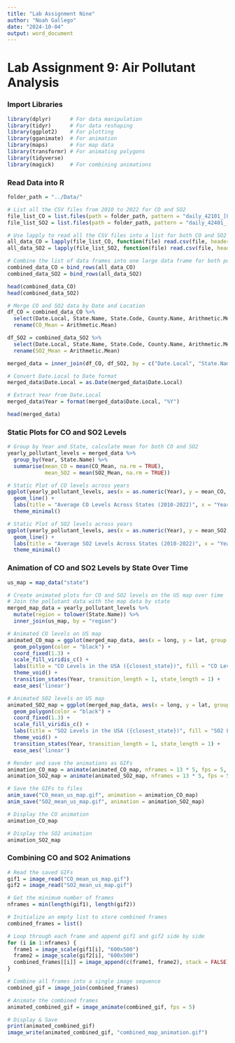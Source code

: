 ```yaml
---
title: "Lab Assignment Nine"
author: "Noah Gallego"
date: "2024-10-04"
output: word_document
---
```


# Lab Assignment 9: Air Pollutant Analysis

### Import Libraries

```r
library(dplyr)      # For data manipulation
library(tidyr)      # For data reshaping
library(ggplot2)    # For plotting
library(gganimate)  # For animation
library(maps)       # For map data
library(transformr) # For animating polygons
library(tidyverse)
library(magick)     # For combining animations
```

### Read Data into R

```r
folder_path = "../Data/"

# List all the CSV files from 2010 to 2022 for CO and SO2
file_list_CO = list.files(path = folder_path, pattern = "daily_42101_[0-9]{4}.csv", full.names = TRUE)
file_list_SO2 = list.files(path = folder_path, pattern = "daily_42401_[0-9]{4}.csv", full.names = TRUE)

# Use lapply to read all the CSV files into a list for both CO and SO2
all_data_CO = lapply(file_list_CO, function(file) read.csv(file, header = TRUE))
all_data_SO2 = lapply(file_list_SO2, function(file) read.csv(file, header = TRUE))

# Combine the list of data frames into one large data frame for both pollutants
combined_data_CO = bind_rows(all_data_CO)
combined_data_SO2 = bind_rows(all_data_SO2)

head(combined_data_CO)
head(combined_data_SO2)
```

```r
# Merge CO and SO2 data by Date and Location
df_CO = combined_data_CO %>% 
  select(Date.Local, State.Name, State.Code, County.Name, Arithmetic.Mean) %>%
  rename(CO_Mean = Arithmetic.Mean)

df_SO2 = combined_data_SO2 %>% 
  select(Date.Local, State.Name, State.Code, County.Name, Arithmetic.Mean) %>%
  rename(SO2_Mean = Arithmetic.Mean)

merged_data = inner_join(df_CO, df_SO2, by = c("Date.Local", "State.Name", "State.Code", "County.Name"))

# Convert Date.Local to Date format
merged_data$Date.Local = as.Date(merged_data$Date.Local)

# Extract Year from Date.Local
merged_data$Year = format(merged_data$Date.Local, "%Y")

head(merged_data)
```

### Static Plots for CO and SO2 Levels

```r
# Group by Year and State, calculate mean for both CO and SO2
yearly_pollutant_levels = merged_data %>%
  group_by(Year, State.Name) %>%
  summarise(mean_CO = mean(CO_Mean, na.rm = TRUE), 
            mean_SO2 = mean(SO2_Mean, na.rm = TRUE))

# Static Plot of CO levels across years
ggplot(yearly_pollutant_levels, aes(x = as.numeric(Year), y = mean_CO, group = State.Name, color = State.Name)) +
  geom_line() +
  labs(title = "Average CO Levels Across States (2010-2022)", x = "Year", y = "CO Levels") +
  theme_minimal()

# Static Plot of SO2 levels across years
ggplot(yearly_pollutant_levels, aes(x = as.numeric(Year), y = mean_SO2, group = State.Name, color = State.Name)) +
  geom_line() +
  labs(title = "Average SO2 Levels Across States (2010-2022)", x = "Year", y = "SO2 Levels") +
  theme_minimal()
```

### Animation of CO and SO2 Levels by State Over Time

```r
us_map = map_data("state")

# Create animated plots for CO and SO2 levels on the US map over time
# Join the pollutant data with the map data by state
merged_map_data = yearly_pollutant_levels %>%
  mutate(region = tolower(State.Name)) %>%
  inner_join(us_map, by = "region")

# Animated CO levels on US map
animated_CO_map = ggplot(merged_map_data, aes(x = long, y = lat, group = group, fill = mean_CO)) +
  geom_polygon(color = "black") +
  coord_fixed(1.3) +
  scale_fill_viridis_c() +
  labs(title = "CO Levels in the USA ({closest_state})", fill = "CO Levels") +
  theme_void() +
  transition_states(Year, transition_length = 1, state_length = 1) +
  ease_aes('linear')

# Animated SO2 levels on US map
animated_SO2_map = ggplot(merged_map_data, aes(x = long, y = lat, group = group, fill = mean_SO2)) +
  geom_polygon(color = "black") +
  coord_fixed(1.3) +
  scale_fill_viridis_c() +
  labs(title = "SO2 Levels in the USA ({closest_state})", fill = "SO2 Levels") +
  theme_void() +
  transition_states(Year, transition_length = 1, state_length = 1) +
  ease_aes('linear')

# Render and save the animations as GIFs
animation_CO_map = animate(animated_CO_map, nframes = 13 * 5, fps = 5, width = 700, height = 500)
animation_SO2_map = animate(animated_SO2_map, nframes = 13 * 5, fps = 5, width = 700, height = 500)

# Save the GIFs to files
anim_save("CO_mean_us_map.gif", animation = animation_CO_map)
anim_save("SO2_mean_us_map.gif", animation = animation_SO2_map)

# Display the CO animation
animation_CO_map

# Display the SO2 animation
animation_SO2_map
```

### Combining CO and SO2 Animations

```r
# Read the saved GIFs
gif1 = image_read("CO_mean_us_map.gif")
gif2 = image_read("SO2_mean_us_map.gif")

# Get the minimum number of frames
nframes = min(length(gif1), length(gif2))

# Initialize an empty list to store combined frames
combined_frames = list()

# Loop through each frame and append gif1 and gif2 side by side
for (i in 1:nframes) {
  frame1 = image_scale(gif1[i], "600x500")
  frame2 = image_scale(gif2[i], "600x500")
  combined_frames[[i]] = image_append(c(frame1, frame2), stack = FALSE)
}

# Combine all frames into a single image sequence
combined_gif = image_join(combined_frames)

# Animate the combined frames
animated_combined_gif = image_animate(combined_gif, fps = 5)

# Display & Save
print(animated_combined_gif)
image_write(animated_combined_gif, "combined_map_animation.gif")
```

